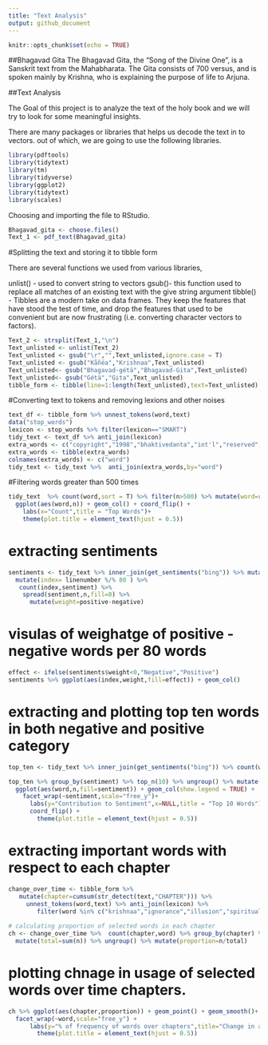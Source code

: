 ---
title: "Text Analysis"
output: github_document
---

```{r setup, include=FALSE}
knitr::opts_chunk$set(echo = TRUE)
```

##Bhagavad Gita
The Bhagavad Gita, the “Song of the Divine One”, is a Sanskrit text from the Mahabharata. The Gita consists of 700 versus, and is spoken mainly by Krishna, who is explaining the purpose of life to Arjuna.

##Text Analysis

The Goal of this project is to analyze the text of the holy book and we will try to look for some meaningful insights.

There are many packages or libraries that helps us decode the text in to vectors. out of which, we are going to use the following libraries.
```{r}
library(pdftools)
library(tidytext)
library(tm)
library(tidyverse)
library(ggplot2)
library(tidytext)
library(scales)
```

Choosing and importing the file to RStudio.
```{r}
Bhagavad_gita <- choose.files()
Text_1 <- pdf_text(Bhagavad_gita)
```

#Splitting the text and storing it to tibble form

There are several functions we used from various libraries,

unlist() - used to convert string to vectors
gsub()- this function used to replace all matches of an existing text with the give string argument
tibble() - Tibbles are a modern take on data frames. They keep the features that have stood the test of time, and drop the features that used to be convenient but are now frustrating (i.e. converting character vectors to factors).  
```{r}
Text_2 <- strsplit(Text_1,"\n")
Text_unlisted <- unlist(Text_2) 
Text_unlisted <- gsub("\r","",Text_unlisted,ignore.case = T)   
Text_unlisted <- gsub("Kåñëa","Krishnaa",Text_unlisted)
Text_unlisted<- gsub("Bhagavad-gétä","Bhagavad-Gita",Text_unlisted)
Text_unlisted<- gsub("Gétä","Gita",Text_unlisted)
tibble_form <- tibble(line=1:length(Text_unlisted),text=Text_unlisted) 
```


#Converting text to tokens and removing lexions and other noises
```{r}
text_df <- tibble_form %>% unnest_tokens(word,text)
data("stop_words")
lexicon <- stop_words %>% filter(lexicon=="SMART")
tidy_text <- text_df %>% anti_join(lexicon)
extra_words <- c("copyright","1998","bhaktivedanta","int'l","reserved","rights","book","trust","ca","translation","purport","na","synonyms","text")
extra_words <- tibble(extra_words)
colnames(extra_words) <- c("word")
tidy_text <- tidy_text %>%  anti_join(extra_words,by="word")
```

#Filtering words greater than 500 times
```{r}
tidy_text  %>% count(word,sort = T) %>% filter(n>500) %>% mutate(word=reorder(word,n)) %>% 
  ggplot(aes(word,n)) + geom_col() + coord_flip() + 
    labs(x="Count",title = "Top Words")+
    theme(plot.title = element_text(hjust = 0.5))
```

# extracting sentiments 
```{r}
sentiments <- tidy_text %>% inner_join(get_sentiments("bing")) %>% mutate(linenumber= row_number()) %>%
  mutate(index= linenumber %/% 80 ) %>% 
   count(index,sentiment) %>% 
    spread(sentiment,n,fill=0) %>%
      mutate(weight=positive-negative)
```

# visulas of weighatge of positive - negative words per 80 words
```{r}
effect <- ifelse(sentiments$weight<0,"Negative","Positive")
sentiments %>% ggplot(aes(index,weight,fill=effect)) + geom_col()
```

# extracting and plotting top ten words in both negative and positive category
```{r}
top_ten <- tidy_text %>% inner_join(get_sentiments("bing")) %>% count(word,sentiment,sort=T) %>% ungroup()

top_ten %>% group_by(sentiment) %>% top_n(10) %>% ungroup() %>% mutate(word=reorder(word,n)) %>%
  ggplot(aes(word,n,fill=sentiment)) + geom_col(show.legend = TRUE) + 
    facet_wrap(~sentiment,scale="free_y")+
      labs(y="Contribution to Sentiment",x=NULL,title = "Top 10 Words") +
      coord_flip() +
        theme(plot.title = element_text(hjust = 0.5))
```

# extracting important words with respect to each chapter
```{r}
change_over_time <- tibble_form %>% 
   mutate(chapter=cumsum(str_detect(text,"CHAPTER"))) %>% 
     unnest_tokens(word,text) %>% anti_join(lexicon) %>%
        filter(word %in% c("krishnaa","ignorance","illusion","spiritual","arjuna","lord"))
          
# calculating proportion of selected words in each chapter
ch <- change_over_time %>%  count(chapter,word) %>% group_by(chapter) %>%
  mutate(total=sum(n)) %>% ungroup() %>% mutate(proportion=n/total)
```

# plotting chnage in usage of selected words over time chapters.
```{r}

ch %>% ggplot(aes(chapter,proportion)) + geom_point() + geom_smooth()+
  facet_wrap(~word,scale="free_y") +
      labs(y="% of frequency of words over chapters",title="Change in all 18 chapters") +
        theme(plot.title = element_text(hjust = 0.5))

```

